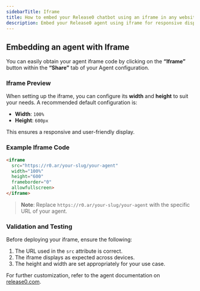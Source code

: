 ```yaml
---
sidebarTitle: Iframe
title: How to embed your Release0 chatbot using an iframe in any website or app
description: Embed your Release0 agent using iframe for responsive display. This guide provides iframe code examples, configuration tips, and validation steps to ensure seamless integration.
---
```


## Embedding an agent with Iframe

You can easily obtain your agent iframe code by clicking on the **“Iframe”** button within the **“Share”** tab of your Agent configuration.

### Iframe Preview

When setting up the iframe, you can configure its **width** and **height** to suit your needs. A recommended default configuration is:

- **Width**: `100%`  
- **Height**: `600px`  

This ensures a responsive and user-friendly display.

### Example Iframe Code

```html
<iframe 
  src="https://r0.ar/your-slug/your-agent" 
  width="100%" 
  height="600" 
  frameborder="0" 
  allowfullscreen>
</iframe>
```

> **Note**: Replace `https://r0.ar/your-slug/your-agent` with the specific URL of your agent.

### Validation and Testing

Before deploying your iframe, ensure the following:

1. The URL used in the `src` attribute is correct.
2. The iframe displays as expected across devices.
3. The height and width are set appropriately for your use case.

For further customization, refer to the agent documentation on [release0.com](https://docs.release0.com/).